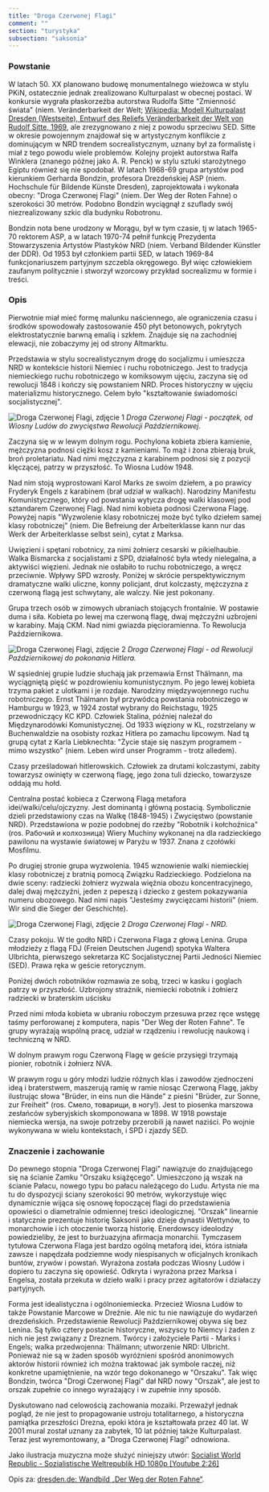 ```yaml
---
title: "Droga Czerwonej Flagi"
comment: ""
section: "turystyka"
subsection: "saksonia"
---
```


### Powstanie

W latach 50. XX planowano budowę monumentalnego wieżowca w stylu PKiN, ostatecznie jednak zrealizowano Kulturpalast w obecnej postaci. W konkursie wygrała płaskorzeźba autorstwa Rudolfa Sitte "Zmienność świata" (niem. Veränderbarkeit der Welt; [Wikipedia: Modell Kulturpalast Dresden (Westseite), Entwurf des Reliefs Veränderbarkeit der Welt von Rudolf Sitte, 1969](https://de.wikipedia.org/wiki/Rudolf_Sitte#/media/File:Modell_Kulturpalast_DD.JPG), ale zrezygnowano z niej z powodu sprzeciwu SED. Sitte w okresie powojennym znajdował się w artystycznym konflikcie z dominującym w NRD trendem socrealistycznym, uznany był za formalistę i miał z tego powodu wiele problemów. Kolejny projekt autorstwa Ralfa Winklera (znanego późnej jako A. R. Penck) w stylu sztuki starożytnego Egiptu również się nie spodobał. W latach 1968-69 grupa artystów pod kierunkiem Gerharda Bondzin, profesora Drezdeńskiej ASP (niem. Hochschule für Bildende Künste Dresden), zaprojektowała i wykonała obecny: "Droga Czerwonej Flagi" (niem. Der Weg der Roten Fahne) o szerokości 30 metrów. Podobno Bondzin wyciągnął z szuflady swój niezrealizowany szkic dla budynku Robotronu.

Bondzin nota bene urodzony w Morągu, był w tym czasie, tj w latach 1965-70 rektorem ASP, a w latach 1970-74 pełnił funkcję Prezydenta Stowarzyszenia Artystów Plastyków NRD (niem. Verband Bildender Künstler der DDR). Od 1953 był członkiem partii SED, w latach 1969-84 funkcjonariuszem partyjnym szczebla okręgowego. Był więc człowiekiem zaufanym politycznie i stworzył wzorcowy przykład socrealizmu w formie i treści.

### Opis

Pierwotnie miał mieć formę malunku naściennego, ale ograniczenia czasu i środków spowodowały zastosowanie 450 płyt betonowych, pokrytych elektrostatycznie barwną emalią i szkłem. Znajduje się na zachodniej elewacji, nie zobaczymy jej od strony Altmarktu.

Przedstawia w stylu socrealistycznym drogę do socjalizmu i umieszcza NRD w kontekście historii Niemiec i ruchu robotniczego. Jest to tradycja niemieckiego ruchu robotniczego w komiksowym ujęciu, zaczyna się od rewolucji 1848 i kończy się powstaniem NRD. Proces historyczny w ujęciu materializmu historycznego. Celem było "kształtowanie świadomości socjalistycznej".

![Droga Czerwonej Flagi, zdjęcie 1](../../images/turystyka/rotefahne1.jpg)
*Droga Czerwonej Flagi - początek, od Wiosny Ludów do zwycięstwa Rewolucji Październikowej.*

Zaczyna się w w lewym dolnym rogu. Pochylona kobieta zbiera kamienie, mężczyzna podnosi ciężki kosz z kamieniami. To mąż i żona zbierają bruk, broń proletariatu. Nad nimi mężczyzna z karabinem podnosi się z pozycji klęczącej, patrzy w przyszłość. To Wiosna Ludów 1948.

Nad nim stoją wyprostowani Karol Marks ze swoim dziełem, a po prawicy Fryderyk Engels z karabinem (brał udział w walkach). Narodziny Manifestu Komunistycznego, który od powstania wytycza drogę walki klasowej pod sztandarem Czerwonej Flagi. Nad nimi kobieta podnosi Czerwona Flagę. Powyżej napis "Wyzwolenie klasy robotniczej może być tylko dziełem samej klasy robotniczej" (niem. Die Befreiung der Arbeiterklasse kann nur das Werk der Arbeiterklasse selbst sein), cytat z Marksa.

Uwięzieni i spętani robotnicy, za nimi żołnierz cesarski w pikielhaubie. Walka Bismarcka z socjalistami z SPD, działalność była wtedy nielegalna, a aktywiści więzieni. Jednak nie osłabiło to ruchu robotniczego, a wręcz przeciwnie. Wpływy SPD wzrosły. Poniżej w skrócie perspektywicznym dramatyczne walki uliczne, konny policjant, drut kolczasty, mężczyzna z czerwoną flagą jest schwytany, ale walczy. Nie jest pokonany.

Grupa trzech osób w zimowych ubraniach stojących frontalnie. W postawie duma i siła. Kobieta po lewej ma czerwoną flagę, dwaj mężczyźni uzbrojeni w karabiny. Mają CKM. Nad nimi gwiazda pięcioramienna. To Rewolucja Październikowa.

![Droga Czerwonej Flagi, zdjęcie 2](../../images/turystyka/rotefahne2.jpg)
*Droga Czerwonej Flagi - od Rewolucji Październikowej do pokonania Hitlera.*

W sąsiedniej grupie ludzie słuchają jak przemawia Ernst Thälmann, ma wyciągniętą pięść w pozdrowieniu komunistycznym. Po jego lewej kobieta trzyma pakiet z ulotkami i je rozdaje. Narodziny międzywojennego ruchu robotniczego. Ernst Thälmann był przywódcą powstania robotniczego w Hamburgu w 1923, w 1924 został wybrany do Reichstagu, 1925 przewodniczący KC KPD. Człowiek Stalina, później należał do Międzynarodówki Komunistycznej. Od 1933 więziony w KL, rozstrzelany w Buchenwaldzie na osobisty rozkaz Hitlera po zamachu lipcowym. Nad tą grupą cytat z Karla Liebknechta: "Życie staje się naszym programem - mimo wszystko" (niem. Leben wird unser Programm - trotz alledem).

Czasy prześladowań hitlerowskich. Człowiek za drutami kolczastymi, zabity towarzysz owinięty w czerwoną flagę, jego żona tuli dziecko, towarzysze oddają mu hołd.

Centralna postać kobieca z Czerwoną Flagą metafora idei/walki/celu/ojczyzny. Jest dominantą i główną postacią. Symbolicznie dzieli przedstawiony czas na Walkę (1848-1945) i Zwycięstwo (powstanie NRD). Przedstawiona w pozie podobnej do rzeźby "Robotnik i kołchoźnica" (ros. Рабочий и колхозница) Wiery Muchiny wykonanej na dla radzieckiego pawilonu na wystawie światowej w Paryżu w 1937. Znana z czołówki Mosfilmu.

Po drugiej stronie grupa wyzwolenia. 1945 wznowienie walki niemieckiej klasy robotniczej z bratnią pomocą Związku Radzieckiego. Podzielona na dwie sceny: radziecki żołnierz wyzwala więźnia obozu koncentracyjnego, dalej dwaj mężczyźni, jeden z pepeszą i dziecko z gestem pokazywania numeru obozowego. Nad nimi napis "Jesteśmy zwycięzcami historii" (niem. Wir sind die Sieger der Geschichte).

![Droga Czerwonej Flagi, zdjęcie 2](../../images/turystyka/rotefahne3.jpg)
*Droga Czerwonej Flagi - NRD.*

Czasy pokoju. W tle godło NRD i Czerwona Flaga z głową Lenina. Grupa młodzieży z flagą FDJ (Freien Deutschen Jugend) spotyka Waltera Ulbrichta, pierwszego sekretarza KC Socjalistycznej Partii Jedności Niemiec (SED). Prawa ręka w geście retorycznym.

Poniżej dwóch robotników rozmawia ze sobą, trzeci w kasku i goglach patrzy w przyszłość. Uzbrojony strażnik, niemiecki robotnik i żołnierz radziecki w braterskim uścisku

Przed nimi młoda kobieta w ubraniu roboczym przesuwa przez ręce wstęgę taśmy perforowanej z komputera, napis "Der Weg der Roten Fahne". Te grupy wyrażają wspólną pracę, udział w rządzeniu i rewolucję naukową i techniczną w NRD.

W dolnym prawym rogu Czerwoną Flagę w geście przysięgi trzymają pionier, robotnik i żołnierz NVA.

W prawym rogu u góry młodzi ludzie różnych klas i zawodów zjednoczeni ideą i braterstwem, maszerują ramię w ramie niosąc Czerwoną Flagę, jakby ilustrując słowa "Brüder, in eins nun die Hände" z pieśni "Brüder, zur Sonne, zur Freiheit" (ros. Смело, товарищи, в ногу!). Jest to piosenka marszowa zesłańców syberyjskich skomponowana w 1898. W 1918 powstaje niemiecka wersja, na swoje potrzeby przerobili ją nawet naziści. Po wojnie wykonywana w wielu kontekstach, i SPD i zjazdy SED.

### Znaczenie i zachowanie

Do pewnego stopnia "Droga Czerwonej Flagi" nawiązuje do znajdującego się na ścianie Zamku "Orszaku książęcego". Umieszczono ją wszak na ścianie Pałacu, nowego typu bo pałacu należącego do Ludu. Artysta nie ma tu do dyspozycji ściany szerokości 90 metrów, wykorzystuje więc dynamicznie wijąca się osnowę łopoczącej flagi do przedstawienia opowieści o diametralnie odmiennej treści ideologicznej. "Orszak" linearnie i statycznie prezentuje historię Saksonii jako dzieje dynastii Wettynów, to monarchowie i ich otoczenie tworzą historię. Enerdowscy ideolodzy powiedzieliby, że jest to burżuazyjna afirmacja monarchii. Tymczasem tytułowa Czerwona Flaga jest bardzo ogólną metaforą idei, która istniała zawsze i napędzała podziemne wody niespisanych w oficjalnych kronikach buntów, zrywów i powstań. Wyrażona została podczas Wiosny Ludów i dopiero tu zaczyna się opowieść. Odkryta i wyrażona przez Marksa i Engelsa, została przekuta w dzieło walki i pracy przez agitatorów i działaczy partyjnych.

Forma jest idealistyczna i ogólnoniemiecka. Przecież Wiosna Ludów to także Powstanie Marcowe w Dreźnie. Ale nic tu nie nawiązuje do wydarzeń drezdeńskich. Przedstawienie Rewolucji Październikowej obywa się bez Lenina. Są tylko cztery postacie historyczne, wszyscy to Niemcy i żaden z nich nie jest związany z Dreznem. Twórcy i założyciele Partii - Marks i Engels; walka przedwojenna: Thälmann; utworzenie NRD: Ulbricht. Ponieważ nie są w żaden sposób wyróżnieni spośród anonimowych aktorów historii również ich można traktować jak symbole raczej, niż konkretne upamiętnienie, na wzór tego dokonanego w "Orszaku". Tak więc Bondzin, twórca "Drogi Czerwonej Flagi" dał NRD nowy "Orszak", ale jest to orszak zupełnie co innego wyrażający i w zupełnie inny sposób.

Dyskutowano nad celowością zachowania mozaiki. Przeważył jednak pogląd, że nie jest to propagowanie ustroju totalitarnego, a historyczna pamiątka przeszłości Drezna, epoki która je kształtowała przez 40 lat. W 2001 mural został uznany za zabytek, 10 lat później także Kulturpalast. Teraz jest wyremontowany, a "Droga Czerwonej Flagi" odnowiona.

Jako ilustracja muzyczna może służyć niniejszy utwór: [Socialist World Republic - Sozialistische Weltrepublik HD 1080p [Youtube 2:26]](https://www.youtube.com/watch?v=yqr1BnpY628)

Opis za: [dresden.de: Wandbild „Der Weg der Roten Fahne“](http://www.dresden.de/de/kultur/kulturentwicklung/kulturpalast/weg-der-roten-fahne.php).
